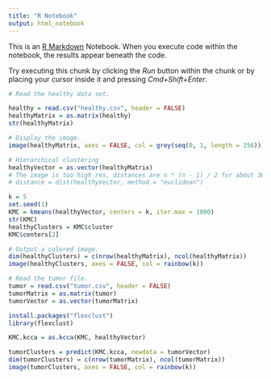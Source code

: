 ```yaml
---
title: "R Notebook"
output: html_notebook
---
```


This is an [R Markdown](http://rmarkdown.rstudio.com) Notebook. When you execute code within the notebook, the results appear beneath the code. 

Try executing this chunk by clicking the *Run* button within the chunk or by placing your cursor inside it and pressing *Cmd+Shift+Enter*. 

```r
# Read the healthy data set.

healthy = read.csv("healthy.csv", header = FALSE)
healthyMatrix = as.matrix(healthy)
str(healthyMatrix)
```
```r
# Display the image.
image(healthyMatrix, axes = FALSE, col = grey(seq(0, 1, length = 256)))
```
```r
# Hierarchical clustering
healthyVector = as.vector(healthyMatrix)
# The image is too high res, distances are n * (n - 1) / 2 for about 365K points.
# distance = dist(healthyVector, method = "euclidean")
```

```r
k = 5
set.seed(1)
KMC = kmeans(healthyVector, centers = k, iter.max = 1000)
str(KMC)
healthyClusters = KMC$cluster
KMC$centers[2]

# Output a colored image.
dim(healthyClusters) = c(nrow(healthyMatrix), ncol(healthyMatrix))
image(healthyClusters, axes = FALSE, col = rainbow(k))
```

```r
# Read the tumor file.
tumor = read.csv("tumor.csv", header = FALSE)
tumorMatrix = as.matrix(tumor)
tumorVector = as.vector(tumorMatrix)
```

```r
install.packages("flexclust")
library(flexclust)

KMC.kcca = as.kcca(KMC, healthyVector)
```

```r
tumorClusters = predict(KMC.kcca, newdata = tumorVector)
dim(tumorClusters) = c(nrow(tumorMatrix), ncol(tumorMatrix))
image(tumorClusters, axes = FALSE, col = rainbow(k))

```


